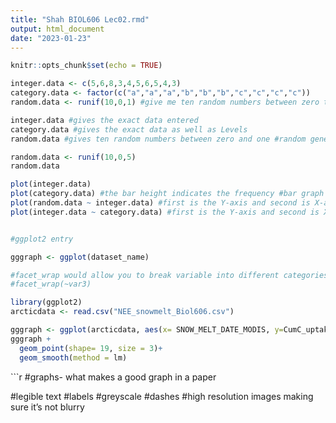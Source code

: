 ---
title: "Shah BIOL606 Lec02.rmd"
output: html_document
date: "2023-01-23"
---

```{r setup, include=FALSE}
knitr::opts_chunk$set(echo = TRUE)
```

```{r}
integer.data <- c(5,6,8,3,4,5,6,5,4,3)
category.data <- factor(c("a","a","a","b","b","b","c","c","c","c"))
random.data <- runif(10,0,1) #give me ten random numbers between zero to one

integer.data #gives the exact data entered
category.data #gives the exact data as well as Levels
random.data #gives ten random numbers between zero and one #random generates random number everytime 

random.data <- runif(10,0,5)
random.data

plot(integer.data)
plot(category.data) #the bar height indicates the frequency #bar graph
plot(random.data ~ integer.data) #first is the Y-axis and second is X-axis (~ is called the function of)
plot(integer.data ~ category.data) #first is the Y-axis and second is X-axis #box plot #black line is the median, quartile number which one READ


#ggplot2 entry

gggraph <- ggplot(dataset_name)

#facet_wrap would allow you to break variable into different categories.
#facet_wrap(~var3)

```


```{r}
library(ggplot2)
arcticdata <- read.csv("NEE_snowmelt_Biol606.csv")

gggraph <- ggplot(arcticdata, aes(x= SNOW_MELT_DATE_MODIS, y=CumC_uptake_Jun_Aug, color = SITE))
gggraph +
  geom_point(shape= 19, size = 3)+
  geom_smooth(method = lm)

```


```{r}
#graphs- what makes a good graph in a paper 

#legible text
#labels
#greyscale
#dashes
#high resolution images making sure it's not blurry
